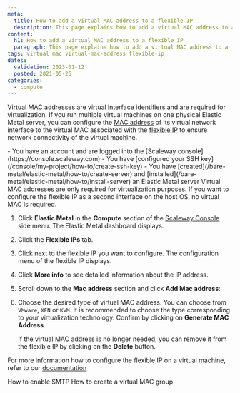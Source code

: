 ```yaml
---
meta:
  title: How to add a virtual MAC address to a flexible IP
  description: This page explains how to add a virtual MAC address to a flexible IP
content:
  h1: How to add a virtual MAC address to a flexible IP
  paragraph: This page explains how to add a virtual MAC address to a flexible IP
tags: virtual mac virtual-mac-address flexible-ip 
dates:
  validation: 2023-01-12
  posted: 2021-05-26
categories:
  - compute
---
```


Virtual MAC addresses are virtual interface identifiers and are required for virtualization. If you run multiple virtual machines on one physical Elastic Metal server, you can configure the [MAC address](https://en.wikipedia.org/wiki/MAC_address) of its virtual network interface to the virtual MAC associated with the [flexible IP](/bare-metal/elastic-metal/concepts/#flexible-ip) to ensure network connectivity of the virtual machine.

<Macro id="iam-requirements" />

<Message type="requirement">
  - You have an account and are logged into the [Scaleway console](https://console.scaleway.com) 
  - You have [configured your SSH key](/console/my-project/how-to/create-ssh-key)
  - You have [created](/bare-metal/elastic-metal/how-to/create-server) and [installed](/bare-metal/elastic-metal/how-to/install-server) an Elastic Metal server
</Message>

<Message type="tip">
  Virtual MAC addresses are only required for virtualization purposes. If you want to configure the flexible IP as a second interface on the host OS, no virtual MAC is required.
</Message>

1. Click **Elastic Metal** in the **Compute** section of the [Scaleway Console](https://console.scaleway.com) side menu. The Elastic Metal dashboard displays.
2. Click the **Flexible IPs** tab.
3. Click <Icon name="more" /> next to the flexible IP you want to configure. The configuration menu of the flexible IP displays.
4. Click **More info** to see detailed information about the IP address.
5. Scroll down to the **Mac address** section and click **Add Mac address**:
6. Choose the desired type of virtual MAC address. You can choose from `VMware`, `XEN` or `KVM`. It is recommended to choose the type corresponding to your virtualization technology. Confirm by clicking on **Generate MAC Address**.

    If the virtual MAC address is no longer needed, you can remove it from the flexible IP by clicking on the **Delete** button.

For more information how to configure the flexible IP on a virtual machine, refer to our [documentation](/bare-metal/elastic-metal/how-to/configure-flexible-ip/)


<Navigation title="See Also">
  <PreviousButton to="/bare-metal/elastic-metal/how-to/enable-smtp/">How to enable SMTP</PreviousButton>
  <NextButton to="/bare-metal/elastic-metal/how-to/create-virtual-mac-group/">How to create a virtual MAC group</NextButton>
</Navigation>
